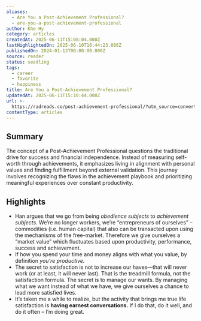 ```yaml
---
aliases:
  - Are You a Post-Achievement Professional?
  - are-you-a-post-achievement-professional
author: Khe Hy
category: articles
createdAt: 2025-06-11T15:08:04.000Z
lastHighlightedOn: 2025-06-10T16:44:23.086Z
publishedOn: 2024-01-13T00:00:00.000Z
source: reader
status: seedling
tags:
  - career
  - favorite
  - happiness
title: Are You a Post-Achievement Professional?
updatedAt: 2025-06-11T15:10:44.000Z
url: >-
  https://radreads.co/post-achievement-professional/?utm_source=convertkit&utm_medium=email&utm_campaign=New+Year%2C+New+You%3F+-+16163152
contentType: articles
---
```

## Summary

The concept of a Post-Achievement Professional questions the traditional drive for success and financial independence. Instead of measuring self-worth through achievements, it emphasizes living in alignment with personal values and finding fulfillment beyond external validation. This journey involves recognizing the flaws in the achievement playbook and prioritizing meaningful experiences over constant productivity.

## Highlights

- Han argues that we go from being _obedience subjects_ to _achievement subjects_. We’re no longer workers, we’re “entrepreneurs of ourselves” – commodities (i.e. human capital) that also can be transacted upon using the mechanisms of the free-market. Therefore we give ourselves a “market value” which fluctuates based upon productivity, performance, success and achievement.
- If how you spend your time and money aligns with what you value, by definition _you’re productive._
- The secret to satisfaction is not to increase our haves—that will never work (or at least, it will never last). That is the treadmill formula, not the satisfaction formula. The secret is to manage our wants. By managing what we want instead of what we have, we give ourselves a chance to lead more satisfied lives.
- It’s taken me a while to realize, but the activity that brings me true life satisfaction is **having earnest conversations.** If I do that, do it well, and do it often – I’m doing great.
